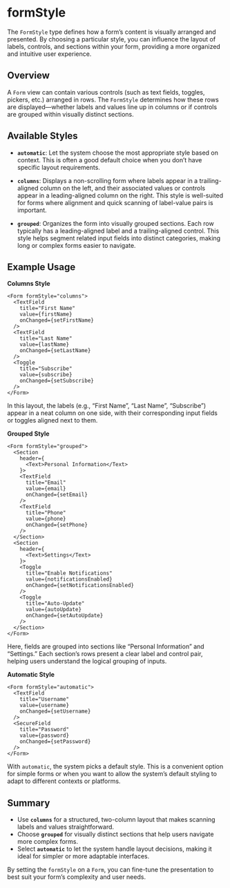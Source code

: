 # formStyle 

The `FormStyle` type defines how a form’s content is visually arranged and presented. By choosing a particular style, you can influence the layout of labels, controls, and sections within your form, providing a more organized and intuitive user experience.

## Overview

A `Form` view can contain various controls (such as text fields, toggles, pickers, etc.) arranged in rows. The `FormStyle` determines how these rows are displayed—whether labels and values line up in columns or if controls are grouped within visually distinct sections.

## Available Styles

- **`automatic`**: 
  Let the system choose the most appropriate style based on context. This is often a good default choice when you don’t have specific layout requirements.

- **`columns`**:
  Displays a non-scrolling form where labels appear in a trailing-aligned column on the left, and their associated values or controls appear in a leading-aligned column on the right. This style is well-suited for forms where alignment and quick scanning of label-value pairs is important.

- **`grouped`**:
  Organizes the form into visually grouped sections. Each row typically has a leading-aligned label and a trailing-aligned control. This style helps segment related input fields into distinct categories, making long or complex forms easier to navigate.

## Example Usage

**Columns Style**

```tsx
<Form formStyle="columns">
  <TextField
    title="First Name"
    value={firstName} 
    onChanged={setFirstName}
  />
  <TextField 
    title="Last Name" 
    value={lastName} 
    onChanged={setLastName} 
  />
  <Toggle 
    title="Subscribe" 
    value={subscribe} 
    onChanged={setSubscribe} 
  />
</Form>
```

In this layout, the labels (e.g., “First Name”, “Last Name”, “Subscribe”) appear in a neat column on one side, with their corresponding input fields or toggles aligned next to them.

**Grouped Style**

```tsx
<Form formStyle="grouped">
  <Section 
    header={
      <Text>Personal Information</Text>
    }>
    <TextField 
      title="Email" 
      value={email} 
      onChanged={setEmail} 
    />
    <TextField 
      title="Phone" 
      value={phone} 
      onChanged={setPhone} 
    />
  </Section>
  <Section 
    header={
      <Text>Settings</Text>
    }>
    <Toggle 
      title="Enable Notifications" 
      value={notificationsEnabled} 
      onChanged={setNotificationsEnabled} 
    />
    <Toggle 
      title="Auto-Update" 
      value={autoUpdate} 
      onChanged={setAutoUpdate} 
    />
  </Section>
</Form>
```

Here, fields are grouped into sections like “Personal Information” and “Settings.” Each section’s rows present a clear label and control pair, helping users understand the logical grouping of inputs.

**Automatic Style**

```tsx
<Form formStyle="automatic">
  <TextField 
    title="Username" 
    value={username} 
    onChanged={setUsername} 
  />
  <SecureField 
    title="Password" 
    value={password} 
    onChanged={setPassword} 
  />
</Form>
```

With `automatic`, the system picks a default style. This is a convenient option for simple forms or when you want to allow the system’s default styling to adapt to different contexts or platforms.

## Summary

- Use **`columns`** for a structured, two-column layout that makes scanning labels and values straightforward.
- Choose **`grouped`** for visually distinct sections that help users navigate more complex forms.
- Select **`automatic`** to let the system handle layout decisions, making it ideal for simpler or more adaptable interfaces.

By setting the `formStyle` on a `Form`, you can fine-tune the presentation to best suit your form’s complexity and user needs.